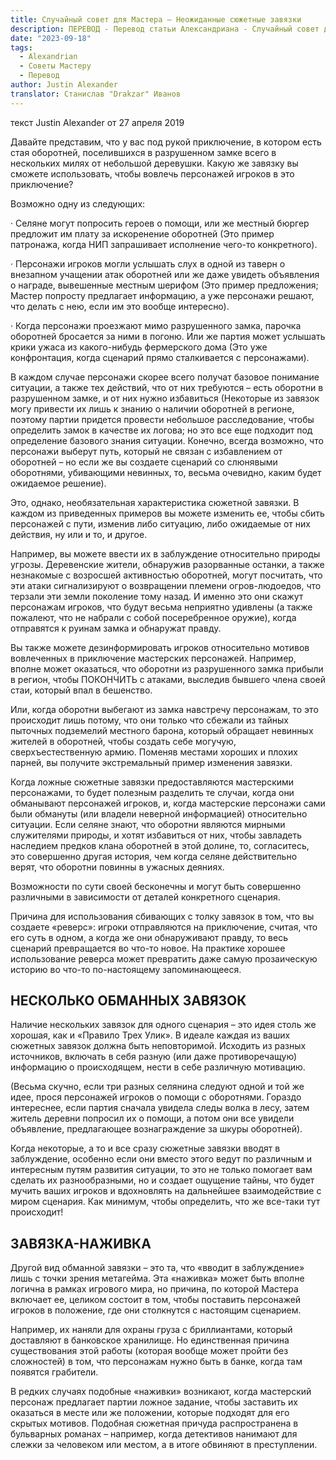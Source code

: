 ```yaml
---
title: Случайный совет для Мастера – Неожиданные сюжетные завязки
description: ПЕРЕВОД - Перевод статьи Александриана - Случайный совет для Мастера – Неожиданные сюжетные завязки
date: "2023-09-18"
tags:
  - Alexandrian
  - Советы Мастеру
  - Перевод
author: Justin Alexander
translator: Станислав "Drakzar" Иванов
---
```


текст Justin Alexander от 27 апреля 2019

Давайте представим, что у вас под рукой приключение, в котором есть стая оборотней, поселившихся в разрушенном замке всего в нескольких милях от небольшой деревушки. Какую же завязку вы сможете использовать, чтобы вовлечь персонажей игроков в это приключение?

Возможно одну из следующих:

· Селяне могут попросить героев о помощи, или же местный бюргер предложит им плату за искоренение оборотней (Это пример патронажа, когда НИП запрашивает исполнение чего-то конкретного).

· Персонажи игроков могли услышать слух в одной из таверн о внезапном учащении атак оборотней или же даже увидеть объявления о награде, вывешенные местным шерифом (Это пример предложения; Мастер попросту предлагает информацию, а уже персонажи решают, что делать с нею, если им это вообще интересно).

· Когда персонажи проезжают мимо разрушенного замка, парочка оборотней бросается за ними в погоню. Или же партия может услышать крики ужаса из какого-нибудь фермерского дома (Это уже конфронтация, когда сценарий прямо сталкивается с персонажами).

В каждом случае персонажи скорее всего получат базовое понимание ситуации, а также тех действий, что от них требуются – есть оборотни в разрушенном замке, и от них нужно избавиться (Некоторые из завязок могу привести их лишь к знанию о наличии оборотней в регионе, поэтому партии придется провести небольшое расследование, чтобы определить замок в качестве их логова; но это все еще подходит под определение базового знания ситуации. Конечно, всегда возможно, что персонажи выберут путь, который не связан с избавлением от оборотней – но если же вы создаете сценарий со слюнявыми оборотнями, убивающими невинных, то, весьма очевидно, каким будет ожидаемое решение).

Это, однако, необязательная характеристика сюжетной завязки. В каждом из приведенных примеров вы можете изменить ее, чтобы сбить персонажей с пути, изменив либо ситуацию, либо ожидаемые от них действия, ну или и то, и другое.

Например, вы можете ввести их в заблуждение относительно природы угрозы. Деревенские жители, обнаружив разорванные останки, а также незнакомые с возросшей активностью оборотней, могут посчитать, что эти атаки сигнализируют о возвращении племени огров-людоедов, что терзали эти земли поколение тому назад. И именно это они скажут персонажам игроков, что будут весьма неприятно удивлены (а также пожалеют, что не набрали с собой посеребренное оружие), когда отправятся к руинам замка и обнаружат правду.

Вы также можете дезинформировать игроков относительно мотивов вовлеченных в приключение мастерских персонажей. Например, вполне может оказаться, что оборотни из разрушенного замка прибыли в регион, чтобы ПОКОНЧИТЬ с атаками, выследив бывшего члена своей стаи, который впал в бешенство.

Или, когда оборотни выбегают из замка навстречу персонажам, то это происходит лишь потому, что они только что сбежали из тайных пыточных подземелий местного барона, который обращает невинных жителей в оборотней, чтобы создать себе могучую, сверхъестественную армию. Поменяв местами хороших и плохих парней, вы получите экстремальный пример изменения завязки.

Когда ложные сюжетные завязки предоставляются мастерскими персонажами, то будет полезным разделить те случаи, когда они обманывают персонажей игроков, и, когда мастерские персонажи сами были обмануты (или владели неверной информацией) относительно ситуации. Если селяне знают, что оборотни являются мирными служителями природы, и хотят избавиться от них, чтобы завладеть наследием предков клана оборотней в этой долине, то, согласитесь, это совершенно другая история, чем когда селяне действительно верят, что оборотни повинны в ужасных деяниях.

Возможности по сути своей бесконечны и могут быть совершенно различными в зависимости от деталей конкретного сценария.

Причина для использования сбивающих с толку завязок в том, что вы создаете «реверс»: игроки отправляются на приключение, считая, что его суть в одном, а когда же они обнаруживают правду, то весь сценарий превращается во что-то новое. На практике хорошее использование реверса может превратить даже самую прозаическую историю во что-то по-настоящему запоминающееся.

## НЕСКОЛЬКО ОБМАННЫХ ЗАВЯЗОК

Наличие нескольких завязок для одного сценария – это идея столь же хорошая, как и «Правило Трех Улик». В идеале каждая из ваших сюжетных завязок должна быть неповторимой. Исходить из разных источников, включать в себя разную (или даже противоречащую) информацию о происходящем, нести в себе различную мотивацию.

(Весьма скучно, если три разных селянина следуют одной и той же идее, прося персонажей игроков о помощи с оборотнями. Гораздо интереснее, если партия сначала увидела следы волка в лесу, затем житель деревни попросил их о помощи, а потом они все увидели объявление, предлагающее вознаграждение за шкуры оборотней).

Когда некоторые, а то и все сразу сюжетные завязки вводят в заблуждение, особенно если они вместо этого ведут по различным и интересным путям развития ситуации, то это не только помогает вам сделать их разнообразными, но и создает ощущение тайны, что будет мучить ваших игроков и вдохновлять на дальнейшее взаимодействие с миром сценария. Как минимум, чтобы определить, что же все-таки тут происходит!

## ЗАВЯЗКА-НАЖИВКА

Другой вид обманной завязки – это та, что «вводит в заблуждение» лишь с точки зрения метагейма. Эта «наживка» может быть вполне логична в рамках игрового мира, но причина, по которой Мастера включает ее, целиком состоит в том, чтобы поставить персонажей игроков в положение, где они столкнутся с настоящим сценарием.

Например, их наняли для охраны груза с бриллиантами, который доставляют в банковское хранилище. Но единственная причина существования этой работы (которая вообще может пройти без сложностей) в том, что персонажам нужно быть в банке, когда там появятся грабители.

В редких случаях подобные «наживки» возникают, когда мастерский персонаж предлагает партии ложное задание, чтобы заставить их оказаться в месте или же положении, которые подходят для его скрытых мотивов. Подобная сюжетная причуда распространена в бульварных романах – например, когда детективов нанимают для слежки за человеком или местом, а в итоге обвиняют в преступлении.
